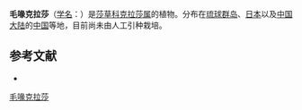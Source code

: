 {{Speciesbox
| name = 毛喙克拉莎
| status = 
| status_system = 
| image =
| genus = Cladium
| species = nipponense
| authority = Ohwi
}}

'''毛喙克拉莎'''（[[学名|学名]]：{{lang|la|''Cladium nipponense''}}）是[[莎草科|莎草科]][[克拉莎属|克拉莎属]]的植物。分布在[[琉球群岛|琉球群岛]]、[[日本|日本]]以及[[中国大陆|中国大陆]]的[[中国|中国]]等地，目前尚未由人工引种栽培。

== 参考文献 ==
<div class="references-small">
* {{cite web| url =http://www.bioinfo.cn/db05/KmzwSpecies.php?action=view&id=5915| title =毛喙克拉莎| work =《中国高等植物数据库全库》| publisher =中国科学院微生物研究所| author =昆明植物研究所| accessdate =2009-02-26| deadurl =yes| archiveurl =https://web.archive.org/web/20160305010924/http://www.bioinfo.cn/db05/KmzwSpecies.php?action=view&id=5915| archivedate =2016-03-05}}
</div>
{{Taxonbar|from=Q11126813}}

[[Category:克拉莎属|毛喙克拉莎]]


{{植物小作品}}